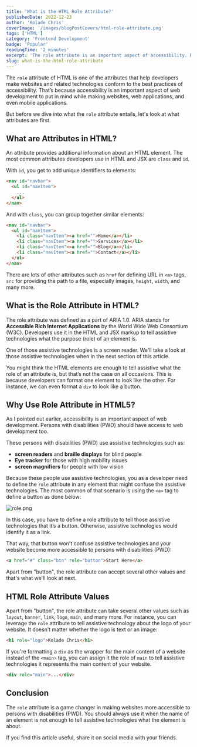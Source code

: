 ```yaml
---
title: 'What is the HTML Role Attribute?'
publishedDate: 2022-12-23
author: 'Kolade Chris'
coverImage: '/images/blogPostCovers/html-role-attribute.png'
tags: ['HTML']
category: 'Frontend Development'
badge: 'Popular'
readingTime: '2 minutes'
excerpt: 'The role attribute is an important aspect of accessibility. Reading more about it in this article.'
slug: what-is-the-html-role-attribute
---
```



The `role` attribute of HTML is one of the attributes that help developers make websites and related technologies conform to the best practices of accessibility. That’s because accessibility is an important aspect of web development to put in mind while making websites, web applications, and even mobile applications.

But before we dive into what the `role` attribute entails, let's look at what attributes are first.

## What are Attributes in HTML?

An attribute provides additional information about an HTML element. The most common attributes developers use in HTML and JSX are `class` and `id`.

With `id`, you get to add unique identifiers to elements:

```html
<nav id="navbar">
  <ul id="navItem">
    ...
  </ul>
</nav>
```

And with `class`, you can group together similar elements:

```html
<nav id="navbar">
  <ul id="navItem">
    <li class="navItem"><a href="">Home</a></li>
    <li class="navItem"><a href="">Services</a></li>
    <li class="navItem"><a href="">Blog</a></li>
    <li class="navItem"><a href="">Contact</a></li>
  </ul>
</nav>
```

There are lots of other attributes such as `href` for defining URL in `<a>` tags, `src` for providing the path to a file, especially images, `height`, `width`, and many more.

## What is the Role Attribute in HTML?

The role attribute was defined as a part of ARIA 1.0. ARIA stands for **Accessible Rich Internet Applications** by the World Wide Web Consortium (W3C). Developers use it in the HTML and JSX markup to tell assistive technologies what the purpose (role) of an element is.

One of those assistive technologies is a screen reader. We'll take a look at those assistive technologies when in the next section of this article.

You might think the HTML elements are enough to tell assistive what the role of an attribute is, but that’s not the case on all occasions. This is because developers can format one element to look like the other. For instance, we can even format a `div` to look like a button.

<NewsletterFrameInPost />

## Why Use Role Attribute in HTML5?

As I pointed out earlier, accessibility is an important aspect of web development. Persons with disabilities (PWD) should have access to web development too.

These persons with disabilities (PWD) use assistive technologies such as:

- **screen readers** and **braille displays** for blind people
- **Eye tracker** for those with high mobility issues
- **screen magnifiers** for people with low vision

Because these people use assistive technologies, you as a developer need to define the `role` attribute in any element that might confuse the assistive technologies. The most common of that scenario is using the `<a>` tag to define a button as done below:

![role.png](https://media.graphassets.com/GTaxshrjRAqvKU16s4Iq)

In this case, you have to define a role attribute to tell those assistive technologies that it’s a button. Otherwise, assistive technologies would identify it as a link.

That way, that button won't confuse assistive technologies and your website become more accessible to persons with disabilities (PWD):

```html
<a href="#" class="btn" role="button">Start Here</a>
```

Apart from "button", the role attribute can accept several other values and that's what we'll look at next.

## HTML Role Attribute Values

Apart from "button", the role attribute can take several other values such as `layout`, `banner`, `link`, `logo`, `main`, and many more.
For instance, you can leverage the `role` attribute to tell assistive technology about the logo of your website. It doesn’t matter whether the logo is text or an image:

```html
<h1 role="logo">Kolade Chris</h1>
```

If you're formatting a `div` as the wrapper for the main content of a website instead of the `<main>` tag, you can assign it the role of `main` to tell assistive technologies it represents the main content of your website.

```html
<div role="main">...</div>
```

## Conclusion

The `role` attribute is a game changer in making websites more accessible to persons with disabilities (PWD). You should always use it when the name of an element is not enough to tell assistive technologies what the element is about.

If you find this article useful, share it on social media with your friends.
